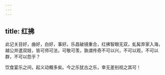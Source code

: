 ```yaml
---
---
---
```

title: 红拂
---

此记关目好，曲好，白好，事好。乐昌破镜重合，红拂智眼无双，虬髯弃家入海，越公并遣双妓，皆可师可法，可敬可羡，孰谓传奇不可以兴，不可以观，不可以群，不可以怨乎？

饮食宴乐之间，起义动概多矣。今之乐犹古之乐，幸无差别视之其可！